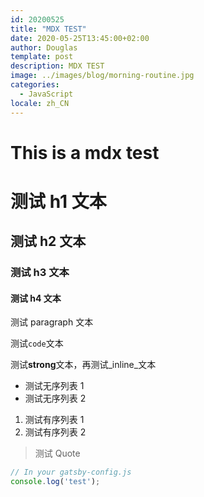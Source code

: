 ```yaml
---
id: 20200525
title: "MDX TEST"
date: 2020-05-25T13:45:00+02:00
author: Douglas
template: post
description: MDX TEST
image: ../images/blog/morning-routine.jpg
categories:
  - JavaScript
locale: zh_CN
---
```


# This is a mdx test

# 测试 h1 文本

## 测试 h2 文本

### 测试 h3 文本

#### 测试 h4 文本

测试 paragraph 文本

测试`code`文本

测试**strong**文本，再测试_inline_文本

* 测试无序列表 1
* 测试无序列表 2

1. 测试有序列表 1
2. 测试有序列表 2

> 测试 Quote

```javascript
// In your gatsby-config.js
console.log('test');
```
